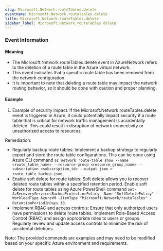 ```yaml
--- 
slug: Microsoft.Network.routeTables.delete
eventname: Microsoft.Network.routeTables.delete
title: Microsoft.Network.routeTables.delete
sidebar_label: Microsoft.Network.routeTables.delete
---
```

                       
### Event Information

#### Meaning

- The Microsoft.Network.routeTables.delete event in AzureNetwork refers to the deletion of a route table in the Azure virtual network.
- This event indicates that a specific route table has been removed from the network configuration.
- It is important to note that deleting a route table may impact the network routing behavior, so it should be done with caution and proper planning.

#### Example

1. Example of security impact: If the Microsoft.Network.routeTables.delete event is triggered in Azure, it could potentially impact security if a route table that is critical for network traffic management is accidentally deleted. This could result in disruption of network connectivity or unauthorized access to resources.

Remediation:
- Regularly backup route tables: Implement a backup strategy to regularly export and store the route table configurations. This can be done using Azure CLI command `az network route-table show --name <route_table_name> --resource-group <resource_group_name> --subscription <subscription_id> --output json > route_table_backup.json`.
- Enable soft delete for route tables: Soft delete allows you to recover deleted route tables within a specified retention period. Enable soft delete for route tables using Azure PowerShell command `Set-AzRecoveryServicesBackupProtectionPolicy -Name "SoftDeletePolicy" -WorkloadType AzureVM -ItemType "Microsoft.Network/routeTables" -RetentionPeriodInDays 30`.
- Implement RBAC and access controls: Ensure that only authorized users have permissions to delete route tables. Implement Role-Based Access Control (RBAC) and assign appropriate roles to users or groups. Regularly review and update access controls to minimize the risk of accidental deletions.

Note: The provided commands are examples and may need to be modified based on your specific Azure environment and requirements.


 